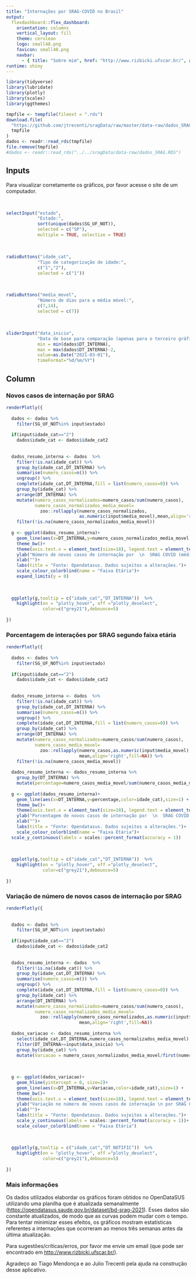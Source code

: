 ```yaml
---
title: "Internações por SRAG-COVID no Brasil"
output: 
  flexdashboard::flex_dashboard:
    orientation: columns
    vertical_layout: fill
    theme: cerulean
    logo: small48.png
    favicon: small48.png
    navbar:
      - { title: "Sobre mim", href: "http://www.rizbicki.ufscar.br/", align: right}
runtime: shiny    
---
```


<style>    
.section.sidebar {
background-color: F8F8F8; 
}

.navbar {
background-color:#003D79;
border-color:white;
}
.navbar-brand {
color:white!important;
}

.dygraph-legend {
display: flex;
flex-direction: column;
align-items: center;
border-radius: 5px;
border: 1px solid #888;
padding: 10px;
box-shadow: 1px 1px 1px #CCC;
transition: transform 0.25s;
width: 90px;
}
</style>  

<script src="https://cdnjs.cloudflare.com/ajax/libs/moment.js/2.27.0/locale/pt-br.min.js"></script>

<script>
$(document).ready(function() {
//Locale info
moment.locale('pt-br');

/* Setting legend position */
document.querySelectorAll('.dygraph-legend').forEach(function (el) {
el.left = false;
el.right = true;
})

/* Changing legend except mobile */
if (document.documentElement.clientWidth > 425) {
$('.dygraphs.html-widget').on('mousemove', function (e) {
var _legend = this.querySelector('.dygraph-legend');
var _w = _legend.offsetWidth;


if (document.documentElement.clientWidth - e.pageX < _w && !_legend.left) {
_legend.style.transform = 'translateX(-115%)';
_legend.right = false;
_legend.left = true;
}
else if (document.documentElement.clientWidth - e.pageX >= _w && !_legend.right) {
_legend.style.transform = 'translateX(0)';
_legend.right = true;
_legend.left = false;
}
});
}
});

$('.navbar-logo').wrap('<a href="http://www.small.ufscar.br/">');
</script>

```r
library(tidyverse)
library(lubridate)
library(plotly)
library(scales)
library(ggthemes)

tmpfile <- tempfile(fileext = ".rds")
download.file(
  "https://github.com/jtrecenti/sragData/raw/master/data-raw/dados_SRAG.RDS",
  tmpfile
)
dados <- readr::read_rds(tmpfile)
file.remove(tmpfile)
#dados <- readr::read_rds("../../sragData/data-raw/dados_SRAG.RDS")
```


Inputs {.sidebar}
----------------------------------

Para visualizar corretamente os gráficos, por favor acesse
o site de um computador.

<br>


```r

selectInput("estado",
            "Estado:",
            sort(unique(dados$SG_UF_NOT)),
            selected = c("SP"), 
            multiple = TRUE, selectize = TRUE)
``` 
<br>


```r
radioButtons("idade_cat",
            "Tipo de categorização de idade:",
            c("1","2"),
            selected = c("1"))
``` 
<br>


```r
radioButtons("media_movel",
            "Número de dias para a média móvel:",
            c(7,14),
            selected = c(7))
``` 
<br>


```r
sliderInput("data_inicio",
            "Data de base para comparação (apenas para o terceiro gráfico):",
            min = min(dados$DT_INTERNA),
            max = max(dados$DT_INTERNA)-2,
            value=as.Date("2021-03-01"),
            timeFormat="%d/%m/%Y")
```


Column {.tabset}
------------------------------------- 

### Novos casos de internação por SRAG

```r
renderPlotly({
  
  dados <- dados %>% 
    filter(SG_UF_NOT%in% input$estado) 
  
  if(input$idade_cat=="2")
    dados$idade_cat <- dados$idade_cat2
  
  
  dados_resumo_interna <- dados  %>% 
    filter(!is.na(idade_cat)) %>% 
    group_by(idade_cat,DT_INTERNA) %>% 
    summarise(numero_casos=n()) %>% 
    ungroup() %>% 
    complete(idade_cat,DT_INTERNA,fill = list(numero_casos=0)) %>% 
    group_by(idade_cat) %>% 
    arrange(DT_INTERNA) %>% 
    mutate(numero_casos_normalizados=numero_casos/sum(numero_casos),
           numero_casos_normalizados_media_movel=
             zoo::rollapply(numero_casos_normalizados,
                            as.numeric(input$media_movel),mean,align='right',fill=NA)) %>% 
    filter(!is.na(numero_casos_normalizados_media_movel))
  
  g <- ggplot(dados_resumo_interna)+
    geom_line(aes(x=DT_INTERNA,y=numero_casos_normalizados_media_movel,color=idade_cat),size=1) +
    theme_bw()+
    theme(axis.text.x = element_text(size=18), legend.text = element_text(size = 14),legend.title = element_text( size = 16,face="bold"),axis.title=element_text(size=18),plot.title = element_text(size=12))+
    ylab("Número de novos casos de internação por  \n  SRAG COVID (média móvel padronizada por idade)")+
    xlab("")+
    labs(title = "Fonte: Opendatasus. Dados sujeitos a alterações.")+
    scale_colour_colorblind(name = "Faixa Etária")+
    expand_limits(y = 0)
  
  
  
  ggplotly(g,tooltip = c("idade_cat","DT_INTERNA"))  %>% 
    highlight(on = "plotly_hover", off ="plotly_deselect",
              color=c("grey21"),debounce=5)
  
})
```


### Porcentagem de interações por SRAG segundo faixa etária

```r
renderPlotly({
  
  dados <- dados %>% 
    filter(SG_UF_NOT%in% input$estado)
  
  if(input$idade_cat=="2")
    dados$idade_cat <- dados$idade_cat2
  
  
  dados_resumo_interna <- dados  %>% 
    filter(!is.na(idade_cat)) %>% 
    group_by(idade_cat,DT_INTERNA) %>% 
    summarise(numero_casos=n()) %>% 
    ungroup() %>% 
    complete(idade_cat,DT_INTERNA,fill = list(numero_casos=0)) %>% 
    group_by(idade_cat) %>% 
    arrange(DT_INTERNA) %>% 
    mutate(numero_casos_normalizados=numero_casos/sum(numero_casos),
           numero_casos_media_movel=
             zoo::rollapply(numero_casos,as.numeric(input$media_movel),
                            mean,align='right',fill=NA)) %>% 
    filter(!is.na(numero_casos_media_movel))
  
  dados_resumo_interna <- dados_resumo_interna %>% 
    group_by(DT_INTERNA) %>% 
    mutate(percentage=numero_casos_media_movel/sum(numero_casos_media_movel))
  
  g <- ggplot(dados_resumo_interna)+
    geom_line(aes(x=DT_INTERNA,y=percentage,color=idade_cat),size=1) +
    theme_bw()+
    theme(axis.text.x = element_text(size=18), legend.text = element_text(size = 14),legend.title = element_text( size = 16,face="bold"),axis.title=element_text(size=18),plot.title = element_text(size=12))+
    ylab("Porcentagem de novos casos de internação por  \n  SRAG COVID por faixa etária (média móvel)")+
    xlab("")+
    labs(title = "Fonte: Opendatasus. Dados sujeitos a alterações.")+
    scale_colour_colorblind(name = "Faixa Etária")+
  scale_y_continuous(labels = scales::percent_format(accuracy = 1))
  
  
  
  ggplotly(g,tooltip = c("idade_cat","DT_INTERNA"))  %>% 
    highlight(on = "plotly_hover", off ="plotly_deselect",
              color=c("grey21"),debounce=5)
  
})
```




### Variação de número de novos casos de internação por SRAG

```r
renderPlotly({
  
  
  dados <- dados %>% 
    filter(SG_UF_NOT%in% input$estado)
  
  if(input$idade_cat=="2")
    dados$idade_cat <- dados$idade_cat2
  
  
  dados_resumo_interna <- dados  %>% 
    filter(!is.na(idade_cat)) %>% 
    group_by(idade_cat,DT_INTERNA) %>% 
    summarise(numero_casos=n()) %>% 
    ungroup() %>% 
    complete(idade_cat,DT_INTERNA,fill = list(numero_casos=0)) %>% 
    group_by(idade_cat) %>% 
    arrange(DT_INTERNA) %>% 
    mutate(numero_casos_normalizados=numero_casos/sum(numero_casos),
           numero_casos_normalizados_media_movel=
             zoo::rollapply(numero_casos_normalizados,as.numeric(input$media_movel),
                            mean,align='right',fill=NA)) 
  
  dados_variacao <- dados_resumo_interna %>% 
    select(idade_cat,DT_INTERNA,numero_casos_normalizados_media_movel) %>% 
    filter(DT_INTERNA>=input$data_inicio) %>% 
    group_by(idade_cat) %>% 
    mutate(Variacao = numero_casos_normalizados_media_movel/first(numero_casos_normalizados_media_movel)-1) 
  
  
  
  g <- ggplot(dados_variacao)+
    geom_hline(yintercept = 0, size=2)+
    geom_line(aes(x=DT_INTERNA,y=Variacao,color=idade_cat),size=1) +
    theme_bw()+
    theme(axis.text.x = element_text(size=18), legend.text = element_text(size = 14),legend.title = element_text( size = 16,face="bold"),axis.title=element_text(size=18),plot.title = element_text(size=12))+
    ylab("Variação no número de novos casos de internação \n por SRAG COVID em relação à data de início")+
    xlab("")+
    labs(title = "Fonte: Opendatasus. Dados sujeitos a alterações.")+
    scale_y_continuous(labels = scales::percent_format(accuracy = 1))+ 
    scale_colour_colorblind(name = "Faixa Etária")
  
  
  
  ggplotly(g,tooltip = c("idade_cat","DT_NOTIFIC"))  %>% 
    highlight(on = "plotly_hover", off ="plotly_deselect",
              color=c("grey21"),debounce=5)
  
})
```


### Mais informações


Os dados utilizados  elabordar os gráficos 
foram obtidos no OpenDataSUS utilizando uma planilha que é atualizada semanalmente ([https://opendatasus.saude.gov.br/dataset/bd-srag-2021](https://opendatasus.saude.gov.br/dataset/bd-srag-2021)).
Esses dados são constante atualizados, de modo que as curvas podem
mudar com o tempo. Para tentar minimizar esses efeitos,
os gráficos mostram estatísticas referentes a internações que ocorreram ao menos três semanas antes da última atualização.

Para sugestões/críticas/erros, por favor me envie um email (que pode ser encontrado em [http://www.rizbicki.ufscar.br/](http://www.rizbicki.ufscar.br/)).

Agradeço ao Tiago Mendonça e ao Julio Trecenti pela ajuda
na construção desse aplicativo.
